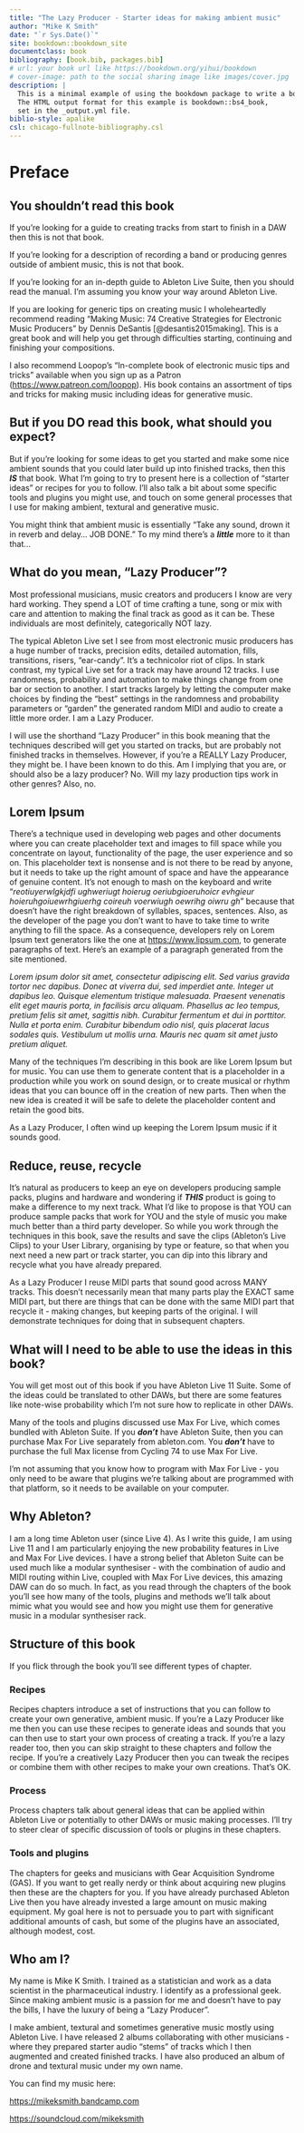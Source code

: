 ```yaml
---
title: "The Lazy Producer - Starter ideas for making ambient music"
author: "Mike K Smith"
date: "`r Sys.Date()`"
site: bookdown::bookdown_site
documentclass: book
bibliography: [book.bib, packages.bib]
# url: your book url like https://bookdown.org/yihui/bookdown
# cover-image: path to the social sharing image like images/cover.jpg
description: |
  This is a minimal example of using the bookdown package to write a book.
  The HTML output format for this example is bookdown::bs4_book,
  set in the _output.yml file.
biblio-style: apalike
csl: chicago-fullnote-bibliography.csl
---
```


# Preface {.unnumbered}

## You shouldn't read this book {.unnumbered}

If you're looking for a guide to creating tracks from start to finish in a DAW then this is not that book.

If you're looking for a description of recording a band or producing genres outside of ambient music, this is not that book.

If you're looking for an in-depth guide to Ableton Live Suite, then you should read the manual. I'm assuming you know your way around Ableton Live.

If you are looking for generic tips on creating music I wholeheartedly recommend reading "Making Music: 74 Creative Strategies for Electronic Music Producers" by Dennis DeSantis [@desantis2015making]. This is a great book and will help you get through difficulties starting, continuing and finishing your compositions.

I also recommend Loopop's "In-complete book of electronic music tips and tricks" available when you sign up as a Patron (<https://www.patreon.com/loopop>). His book contains an assortment of tips and tricks for making music including ideas for generative music.

## But if you DO read this book, what should you expect? {.unnumbered}

But if you're looking for some ideas to get you started and make some nice ambient sounds that you could later build up into finished tracks, then this ***IS*** that book. What I'm going to try to present here is a collection of "starter ideas" or recipes for you to follow. I'll also talk a bit about some specific tools and plugins you might use, and touch on some general processes that I use for making ambient, textural and generative music.

You might think that ambient music is essentially "Take any sound, drown it in reverb and delay... JOB DONE." To my mind there's a ***little*** more to it than that...

## What do you mean, "Lazy Producer"? {.unnumbered}

Most professional musicians, music creators and producers I know are very hard working. They spend a LOT of time crafting a tune, song or mix with care and attention to making the final track as good as it can be. These individuals are most definitely, categorically NOT lazy.

The typical Ableton Live set I see from most electronic music producers has a huge number of tracks, precision edits, detailed automation, fills, transitions, risers, "ear-candy". It's a technicolor riot of clips. In stark contrast, my typical Live set for a track may have around 12 tracks. I use randomness, probability and automation to make things change from one bar or section to another. I start tracks largely by letting the computer make choices by finding the "best" settings in the randomness and probability parameters or "garden" the generated random MIDI and audio to create a little more order. I am a Lazy Producer.

I will use the shorthand "Lazy Producer" in this book meaning that the techniques described will get you started on tracks, but are probably not finished tracks in themselves. However, if you're a REALLY Lazy Producer, they might be. I have been known to do this. Am I implying that you are, or should also be a lazy producer? No. Will my lazy production tips work in other genres? Also, no.

## Lorem Ipsum {.unnumbered}

There's a technique used in developing web pages and other documents where you can create placeholder text and images to fill space while you concentrate on layout, functionality of the page, the user experience and so on. This placeholder text is nonsense and is not there to be read by anyone, but it needs to take up the right amount of space and have the appearance of genuine content. It's not enough to mash on the keyboard and write "*reotiuyerwlgkjdfi ughweriugt hoierug oeriubgioeruhoicr evhgieur hoieruhgoiuewrhgiuerhg coireuh voerwiugh oewrihg oiwru gh*" because that doesn't have the right breakdown of syllables, spaces, sentences. Also, as the developer of the page you don't want to have to take time to write anything to fill the space. As a consequence, developers rely on Lorem Ipsum text generators like the one at <https://www.lipsum.com>, to generate paragraphs of text. Here's an example of a paragraph generated from the site mentioned.

*Lorem ipsum dolor sit amet, consectetur adipiscing elit. Sed varius gravida tortor nec dapibus. Donec at viverra dui, sed imperdiet ante. Integer ut dapibus leo. Quisque elementum tristique malesuada. Praesent venenatis elit eget mauris porta, in facilisis arcu aliquam. Phasellus ac leo tempus, pretium felis sit amet, sagittis nibh. Curabitur fermentum et dui in porttitor. Nulla et porta enim. Curabitur bibendum odio nisl, quis placerat lacus sodales quis. Vestibulum ut mollis urna. Mauris nec quam sit amet justo pretium aliquet.*

Many of the techniques I'm describing in this book are like Lorem Ipsum but for music. You can use them to generate content that is a placeholder in a production while you work on sound design, or to create musical or rhythm ideas that you can bounce off in the creation of new parts. Then when the new idea is created it will be safe to delete the placeholder content and retain the good bits.

As a Lazy Producer, I often wind up keeping the Lorem Ipsum music if it sounds good.

## Reduce, reuse, recycle {.unnumbered}

It's natural as producers to keep an eye on developers producing sample packs, plugins and hardware and wondering if ***THIS*** product is going to make a difference to my next track. What I'd like to propose is that YOU can produce sample packs that work for YOU and the style of music you make much better than a third party developer. So while you work through the techniques in this book, save the results and save the clips (Ableton's Live Clips) to your User Library, organising by type or feature, so that when you next need a new part or track starter, you can dip into this library and recycle what you have already prepared.

As a Lazy Producer I reuse MIDI parts that sound good across MANY tracks. This doesn't necessarily mean that many parts play the EXACT same MIDI part, but there are things that can be done with the same MIDI part that recycle it - making changes, but keeping parts of the original. I will demonstrate techniques for doing that in subsequent chapters.

## What will I need to be able to use the ideas in this book? {.unnumbered}

You will get most out of this book if you have Ableton Live 11 Suite. Some of the ideas could be translated to other DAWs, but there are some features like note-wise probability which I'm not sure how to replicate in other DAWs.

Many of the tools and plugins discussed use Max For Live, which comes bundled with Ableton Suite. If you ***don't*** have Ableton Suite, then you can purchase Max For Live separately from ableton.com. You ***don't*** have to purchase the full Max license from Cycling 74 to use Max For Live.

I'm not assuming that you know how to program with Max For Live - you only need to be aware that plugins we're talking about are programmed with that platform, so it needs to be available on your computer.

## Why Ableton? {.unnumbered}

I am a long time Ableton user (since Live 4). As I write this guide, I am using Live 11 and I am particularly enjoying the new probability features in Live and Max For Live devices. I have a strong belief that Ableton Suite can be used much like a modular synthesiser - with the combination of audio and MIDI routing within Live, coupled with Max For Live devices, this amazing DAW can do so much. In fact, as you read through the chapters of the book you'll see how many of the tools, plugins and methods we'll talk about mimic what you would see and how you might use them for generative music in a modular synthesiser rack.

## Structure of this book {.unnumbered}

If you flick through the book you'll see different types of chapter.

### Recipes {.unnumbered}

Recipes chapters introduce a set of instructions that you can follow to create your own generative, ambient music. If you're a Lazy Producer like me then you can use these recipes to generate ideas and sounds that you can then use to start your own process of creating a track. If you're a lazy reader too, then you can skip straight to these chapters and follow the recipe. If you're a creatively Lazy Producer then you can tweak the recipes or combine them with other recipes to make your own creations. That's OK.

### Process {.unnumbered}

Process chapters talk about general ideas that can be applied within Ableton Live or potentially to other DAWs or music making processes. I'll try to steer clear of specific discussion of tools or plugins in these chapters.

### Tools and plugins {.unnumbered}

The chapters for geeks and musicians with Gear Acquisition Syndrome (GAS). If you want to get really nerdy or think about acquiring new plugins then these are the chapters for you. If you have already purchased Ableton Live then you have already invested a large amount on music making equipment. My goal here is not to persuade you to part with significant additional amounts of cash, but some of the plugins have an associated, although modest, cost.

## Who am I? {.unnumbered}

My name is Mike K Smith. I trained as a statistician and work as a data scientist in the pharmaceutical industry. I identify as a professional geek. Since making ambient music is a passion for me and doesn't have to pay the bills, I have the luxury of being a "Lazy Producer".

I make ambient, textural and sometimes generative music mostly using Ableton Live. I have released 2 albums collaborating with other musicians - where they prepared starter audio "stems" of tracks which I then augmented and created finished tracks. I have also produced an album of drone and textural music under my own name.

You can find my music here:

<https://mikeksmith.bandcamp.com>

<https://soundcloud.com/mikeksmith>
